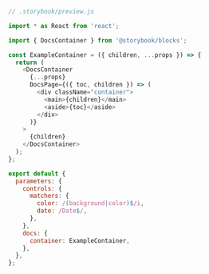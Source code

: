 ```js
// .storybook/preview.js

import * as React from 'react';

import { DocsContainer } from '@storybook/blocks';

const ExampleContainer = ({ children, ...props }) => {
  return (
    <DocsContainer
      {...props}
      DocsPage={({ toc, children }) => (
        <div className="container">
          <main>{children}</main>
          <aside>{toc}</aside>
        </div>
      )}
    >
      {children}
    </DocsContainer>
  );
};

export default {
  parameters: {
    controls: {
      matchers: {
        color: /(background|color)$/i,
        date: /Date$/,
      },
    },
    docs: {
      container: ExampleContainer,
    },
  },
};
```
